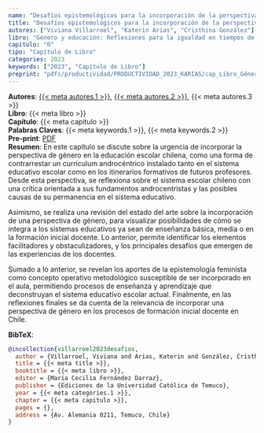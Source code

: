 ```yaml
---
name: "Desafíos epistemológicos para la incorporación de la perspectiva de género en la educación escolar chilena"
title: "Desafíos epistemológicos para la incorporación de la perspectiva de género en la educación escolar chilena"
autores: ["Viviana Villarroel", "Katerin Arias", "Cristhina González"]
libro: "Género y educación: Reflexiones para la igualdad en tiempos de crisis"
capitulo: "0"
tipo: "Capítulo de Libro"
categories: 2023
keywords: ["2023", "Capítulo de Libro"]
preprint: "pdfs/productividad/PRODUCTIVIDAD_2023_KARIAS/cap_Libro_Género y educación_Villarroel_Arias_2023.pdf"
---
```

**Autores**: [{{< meta autores.1 >}}](../members/current/Viviana Villarroel.qmd), [{{< meta autores.2 >}}](../members/current/Katerin Arias.qmd), {{< meta autores.3 >}}    
**Libro**: {{< meta libro >}}   
**Capítulo**: {{< meta capitulo >}}   
**Palabras Claves**: {{< meta keywords.1 >}}, {{< meta keywords.2 >}}    
**Pre-print**: [PDF](../{{< meta preprint >}})    
**Resumen**: En este capítulo se discute sobre la urgencia de incorporar la perspectiva de género en la educación escolar chilena, como una forma de contrarrestar un currículum androcéntrico instalado tanto en el sistema educativo escolar como en los itinerarios formativos de futuros profesores. Desde esta perspectiva, se reflexiona sobre el sistema escolar chileno con una crítica orientada a sus fundamentos androcentristas y las posibles causas de su permanencia en el sistema educativo.

Asimismo, se realiza una revisión del estado del arte sobre la incorporación de una perspectiva de género, para visualizar posibilidades de cómo se integra a los sistemas educativos ya sean de enseñanza básica, media o en la formación inicial docente. Lo anterior, permite identificar los elementos facilitadores y obstaculizadores, y los principales desafíos que emergen de las experiencias de los docentes.

Sumado a lo anterior, se revelan los aportes de la epistemología feminista como concepto operativo metodológico susceptible de ser incorporado en el aula, permitiendo procesos de enseñanza y aprendizaje que deconstruyan el sistema educativo escolar actual. Finalmente, en las reflexiones finales se da cuenta de la relevancia de incorporar una perspectiva de género en los procesos de formación inicial docente en Chile.


**BibTeX**:
```bibtex
@incollection{villarroel2023desafios,
  author = {Villarroel, Viviana and Arias, Katerin and González, Cristhina},
  title = {{< meta title >}},
  booktitle = {{< meta libro >}},
  editor = {María Cecilia Fernández Darraz},
  publisher = {Ediciones de la Universidad Católica de Temuco},
  year = {{< meta categories.1 >}},
  chapter = {{< meta capitulo >}},
  pages = {},
  address = {Av. Alemania 0211, Temuco, Chile}
}
```
